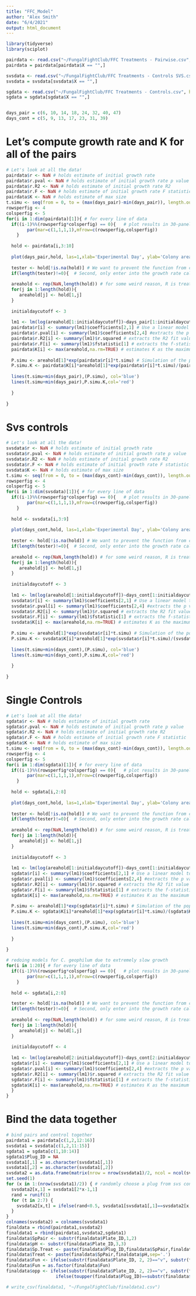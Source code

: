 ```yaml
---
title: "FFC_Model"
author: "Alex Smith"
date: "6/4/2021"
output: html_document
---
```


```r
library(tidyverse)
library(sciplot)

pairdata <- read.csv("~/FungalFightClub/FFC Treatments - Pairwise.csv", header=TRUE)
pairdata = pairdata[pairdata$X == "",]

svsdata <- read.csv("~/FungalFightClub/FFC Treatments - Controls SVS.csv", header=TRUE)
svsdata = svsdata[svsdata$X == "",]

sgdata <- read.csv("~/FungalFightClub/FFC Treatments - Controls.csv", header=TRUE)
sgdata = sgdata[sgdata$X == "",]


days_pair = c(6, 10, 14, 18, 24, 32, 40, 47)
days_cont = c(5, 9, 13, 17, 23, 31, 39)
```

# Let's compute growth rate and K for all of the pairs
```r
# Let's look at all the data!
pairdata$r <- NaN # holds estimate of initial growth rate
pairdata$r.pval <- NaN # holds estimate of initial growth rate p value
pairdata$r.R2 <- NaN # holds estimate of initial growth rate R2
pairdata$r.F <- NaN # holds estimate of initial growth rate F statistic
pairdata$K <- NaN # holds estimate of max size
t.simu <- seq(from = 0, to = (max(days_pair)-min(days_pair)), length.out = 100) # this is a placeholder simulation timeseries for the exponential growth fit
rowsperfig <- 4
colsperfig <- 5
for(i in 1:dim(pairdata)[1]){ # for every line of data
  if((i-1)%%(rowsperfig*colsperfig) == 0){   # plot results in 30-panel figures -- basically checks to see if the i'th step in the for loop is divisible by 30. If it is, then it makes a new figure.
        par(mar=c(1,1,1,1),mfrow=c(rowsperfig,colsperfig))
    }
  
  hold <- pairdata[i,3:10]
  
  plot(days_pair,hold, las=1,xlab='Experimental Day', ylab='Colony area',main=paste(pairdata[i,1],pairdata[i,2],sep='.'),ylim=c(min(pairdata[,3],na.rm=TRUE),max(pairdata[,10],na.rm=TRUE)),log='y')
  
  tester <- hold[!is.na(hold)] # We want to prevent the function from crashing if it runs into a colony which was thrown out (all NA data). First, create a 'tester' variable that only contains data from hold that isn't 'NaN'. 
  if(length(tester)!=0){  # Second, only enter into the growth rate calculation, if tester contains some data. (In other words, if it's not of length 0)
  
  areahold <- rep(NaN,length(hold)) # for some weird reason, R is treating hold as a list instead of a vector. So we built a new vector with the contents of hold.
  for(j in 1:length(hold)){
     areahold[j] <- hold[1,j]
  }
  
  initialdaycutoff <- 3
  
  lm1 <- lm(log(areahold[1:initialdaycutoff])~days_pair[1:initialdaycutoff])
  pairdata$r[i] <- summary(lm1)$coefficients[2,1] # Use a linear model to estimate the slope of the first few datapoints to get an estimate for r
  pairdata$r.pval[i] <- summary(lm1)$coefficients[2,4] #extracts the p value
  pairdata$r.R2[i] <- summary(lm1)$r.squared # extracts the R2 fit value
  pairdata$r.F[i] <- summary(lm1)$fstatistic[1] # extracts the f-statistic
  pairdata$K[i] <- max(areahold,na.rm=TRUE) # estimates K as the maximum area
  
  P.simu <- areahold[1]*exp(pairdata$r[i]*t.simu) # Simulation of the population, if it were growing exponentially according to your estimate for r
  P.simu.K <- pairdata$K[i]*areahold[1]*exp(pairdata$r[i]*t.simu)/(pairdata$K[i]+areahold[1]*(exp(pairdata$r[i]*t.simu)-1)) # Simulation of the population, if it were growing exponentially according to your estimate for r
  
  lines(t.simu+min(days_pair),(P.simu), col='blue')
  lines(t.simu+min(days_pair),P.simu.K,col='red')
  
  }
  
}
```
# Svs controls
```r
# Let's look at all the data!
svsdata$r <- NaN # holds estimate of initial growth rate
svsdata$r.pval <- NaN # holds estimate of initial growth rate p value
svsdata$r.R2 <- NaN # holds estimate of initial growth rate R2
svsdata$r.F <- NaN # holds estimate of initial growth rate F statistic
svsdata$K <- NaN # holds estimate of max size
t.simu <- seq(from = 0, to = (max(days_cont)-min(days_cont)), length.out = 100) # this is a placeholder simulation timeseries for the exponential growth fit
rowsperfig <- 4
colsperfig <- 5
for(i in 1:dim(svsdata)[1]){ # for every line of data
  if((i-1)%%(rowsperfig*colsperfig) == 0){   # plot results in 30-panel figures -- basically checks to see if the i'th step in the for loop is divisible by 30. If it is, then it makes a new figure.
        par(mar=c(1,1,1,1),mfrow=c(rowsperfig,colsperfig))
    }
  
  hold <- svsdata[i,3:9]
  
  plot(days_cont,hold, las=1,xlab='Experimental Day', ylab='Colony area',main=paste(svsdata[i,1],svsdata[i,2],sep='.'),ylim=c(min(svsdata[,3],na.rm=TRUE),1.2*max(svsdata[,7],na.rm=TRUE)),log='y')
  
  tester <- hold[!is.na(hold)] # We want to prevent the function from crashing if it runs into a colony which was thrown out (all NA data). First, create a 'tester' variable that only contains data from hold that isn't 'NaN'. 
  if(length(tester)!=0){  # Second, only enter into the growth rate calculation, if tester contains some data. (In other words, if it's not of length 0)
  
  areahold <- rep(NaN,length(hold)) # for some weird reason, R is treating hold as a list instead of a vector. So we built a new vector with the contents of hold.
  for(j in 1:length(hold)){
     areahold[j] <- hold[1,j]
  }
  
  initialdaycutoff <- 3
  
  lm1 <- lm(log(areahold[1:initialdaycutoff])~days_cont[1:initialdaycutoff])
  svsdata$r[i] <- summary(lm1)$coefficients[2,1] # Use a linear model to estimate the slope of the first few datapoints to get an estimate for r
  svsdata$r.pval[i] <- summary(lm1)$coefficients[2,4] #extracts the p value
  svsdata$r.R2[i] <- summary(lm1)$r.squared # extracts the R2 fit value
  svsdata$r.F[i] <- summary(lm1)$fstatistic[1] # extracts the f-statistic
  svsdata$K[i] <- max(areahold,na.rm=TRUE) # estimates K as the maximum area
  
  P.simu <- areahold[1]*exp(svsdata$r[i]*t.simu) # Simulation of the population, if it were growing exponentially according to your estimate for r
  P.simu.K <- svsdata$K[i]*areahold[1]*exp(svsdata$r[i]*t.simu)/(svsdata$K[i]+areahold[1]*(exp(svsdata$r[i]*t.simu)-1)) # Simulation of the population, if it were growing exponentially according to your estimate for r
  
  lines(t.simu+min(days_cont),(P.simu), col='blue')
  lines(t.simu+min(days_cont),P.simu.K,col='red')
  
  }
  
}
```
# Single Controls
```r
# Let's look at all the data!
sgdata$r <- NaN # holds estimate of initial growth rate
sgdata$r.pval <- NaN # holds estimate of initial growth rate p value
sgdata$r.R2 <- NaN # holds estimate of initial growth rate R2
sgdata$r.F <- NaN # holds estimate of initial growth rate F statistic
sgdata$K <- NaN # holds estimate of max size
t.simu <- seq(from = 0, to = (max(days_cont)-min(days_cont)), length.out = 100) # this is a placeholder simulation timeseries for the exponential growth fit
rowsperfig <- 4
colsperfig <- 5
for(i in 1:dim(sgdata)[1]){ # for every line of data
  if((i-1)%%(rowsperfig*colsperfig) == 0){   # plot results in 30-panel figures -- basically checks to see if the i'th step in the for loop is divisible by 30. If it is, then it makes a new figure.
        par(mar=c(1,1,1,1),mfrow=c(rowsperfig,colsperfig))
    }
  
  hold <- sgdata[i,2:8]
  
  plot(days_cont,hold, las=1,xlab='Experimental Day', ylab='Colony area',main=paste(sgdata[i,1],sep=''),ylim=c(min(sgdata[,2],na.rm=TRUE),1.2*max(sgdata[,5],na.rm=TRUE)),log='y')
  
  tester <- hold[!is.na(hold)] # We want to prevent the function from crashing if it runs into a colony which was thrown out (all NA data). First, create a 'tester' variable that only contains data from hold that isn't 'NaN'. 
  if(length(tester)!=0){  # Second, only enter into the growth rate calculation, if tester contains some data. (In other words, if it's not of length 0)
  
  areahold <- rep(NaN,length(hold)) # for some weird reason, R is treating hold as a list instead of a vector. So we built a new vector with the contents of hold.
  for(j in 1:length(hold)){
     areahold[j] <- hold[1,j]
  }
  
  initialdaycutoff <- 3
  
  lm1 <- lm(log(areahold[1:initialdaycutoff])~days_cont[1:initialdaycutoff])
  sgdata$r[i] <- summary(lm1)$coefficients[2,1] # Use a linear model to estimate the slope of the first few datapoints to get an estimate for r
  sgdata$r.pval[i] <- summary(lm1)$coefficients[2,4] #extracts the p value
  sgdata$r.R2[i] <- summary(lm1)$r.squared # extracts the R2 fit value
  sgdata$r.F[i] <- summary(lm1)$fstatistic[1] # extracts the f-statistic
  sgdata$K[i] <- max(areahold,na.rm=TRUE) # estimates K as the maximum area
  
  P.simu <- areahold[1]*exp(sgdata$r[i]*t.simu) # Simulation of the population, if it were growing exponentially according to your estimate for r
  P.simu.K <- sgdata$K[i]*areahold[1]*exp(sgdata$r[i]*t.simu)/(sgdata$K[i]+areahold[1]*(exp(sgdata$r[i]*t.simu)-1)) # Simulation of the population, if it were growing exponentially according to your estimate for r
  
  lines(t.simu+min(days_cont),(P.simu), col='blue')
  lines(t.simu+min(days_cont),P.simu.K,col='red')
  
  }
  
}

# redoing models for C. geophilum due to extremely slow growth
for(i in 1:20){ # for every line of data
  if((i-1)%%(rowsperfig*colsperfig) == 0){   # plot results in 30-panel figures -- basically checks to see if the i'th step in the for loop is divisible by 30. If it is, then it makes a new figure.
        par(mar=c(1,1,1,1),mfrow=c(rowsperfig,colsperfig))
    }
  
  hold <- sgdata[i,2:8]

  tester <- hold[!is.na(hold)] # We want to prevent the function from crashing if it runs into a colony which was thrown out (all NA data). First, create a 'tester' variable that only contains data from hold that isn't 'NaN'. 
  if(length(tester)!=0){  # Second, only enter into the growth rate calculation, if tester contains some data. (In other words, if it's not of length 0)
  
  areahold <- rep(NaN,length(hold)) # for some weird reason, R is treating hold as a list instead of a vector. So we built a new vector with the contents of hold.
  for(j in 1:length(hold)){
     areahold[j] <- hold[1,j]
  }
  
  initialdaycutoff <- 4
  
  lm1 <- lm(log(areahold[2:initialdaycutoff])~days_cont[2:initialdaycutoff])
  sgdata$r[i] <- summary(lm1)$coefficients[2,1] # Use a linear model to estimate the slope of the first few datapoints to get an estimate for r
  sgdata$r.pval[i] <- summary(lm1)$coefficients[2,4] #extracts the p value
  sgdata$r.R2[i] <- summary(lm1)$r.squared # extracts the R2 fit value
  sgdata$r.F[i] <- summary(lm1)$fstatistic[1] # extracts the f-statistic
  sgdata$K[i] <- max(areahold,na.rm=TRUE) # estimates K as the maximum area
  }
}

```

# Bind the data together
```r
# bind pairs and control together
pairdata1 = pairdata[c(1,2,12:16)]
svsdata1 = svsdata[c(1,2,11:15)]
sgdata1 = sgdata[c(1,10:14)]
sgdata1$Plug_ID = NA
svsdata1[,1] = as.character(svsdata1[,1])
svsdata1[,2] = as.character(svsdata1[,2])
svsdata2 = as.data.frame(matrix(nrow = nrow(svsdata1)/2, ncol = ncol(svsdata1)))
set.seed(1)
for (x in 1:(nrow(svsdata1)/2)) { # randomly choose a plug from svs controls
  svsdata2[x,1] = svsdata1[2*x-1,1]
  rand = runif(1)
  for (t in 2:7) {
    svsdata2[x,t] = ifelse(rand<0.5, svsdata1[svsdata1[,1]==svsdata2[x,1]&svsdata1[,2]=="a",t], svsdata1[svsdata1[,1]==svsdata2[x,1]&svsdata1[,2]=="b",t])
  }
}
colnames(svsdata2) = colnames(svsdata1)
finaldata = rbind(pairdata1,svsdata2)
finaldata1 = rbind(pairdata1,svsdata2,sgdata1)
finaldata$SpPair <- substr(finaldata$Plate_ID,1,2)
finaldata$pH <- substr(finaldata$Plate_ID,3,3)
finaldata$Sp.Treat <- paste(finaldata$Plug_ID,finaldata$SpPair,finaldata$pH,sep='.')
finaldata$Treat <- paste(finaldata$SpPair,finaldata$pH,sep='.')
finaldata$Fun <- ifelse(substr(finaldata$Plate_ID, 2, 2)=="v", substr(finaldata$Plate_ID, 1, 1), toupper(finaldata$Plug_ID))
finaldata$Fun = as.factor(finaldata$Fun)
finaldata$opp <- ifelse(substr(finaldata$Plate_ID, 2, 2)=="v", substr(finaldata$Plate_ID, 1, 1), 
                   ifelse(toupper(finaldata$Plug_ID)==substr(finaldata$Plate_ID, 1, 1), substr(finaldata$Plate_ID, 2, 2), substr(finaldata$Plate_ID, 1, 1)))

# write_csv(finaldata1, "~/FungalFightClub/finaldata1.csv")
```